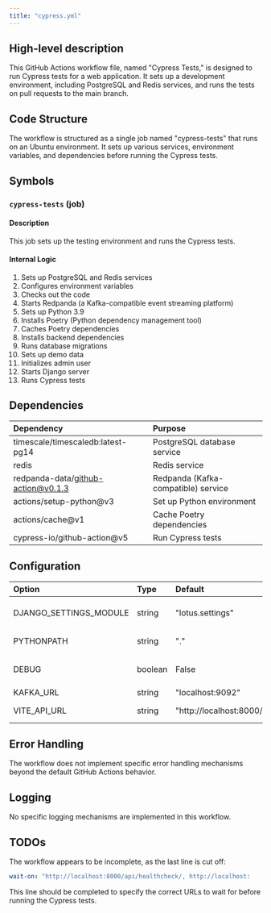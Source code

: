 ```yaml
---
title: "cypress.yml"
---
```


## High-level description
This GitHub Actions workflow file, named "Cypress Tests," is designed to run Cypress tests for a web application. It sets up a development environment, including PostgreSQL and Redis services, and runs the tests on pull requests to the main branch.

## Code Structure
The workflow is structured as a single job named "cypress-tests" that runs on an Ubuntu environment. It sets up various services, environment variables, and dependencies before running the Cypress tests.

## Symbols

### `cypress-tests` (job)
#### Description
This job sets up the testing environment and runs the Cypress tests.

#### Internal Logic
1. Sets up PostgreSQL and Redis services
2. Configures environment variables
3. Checks out the code
4. Starts Redpanda (a Kafka-compatible event streaming platform)
5. Sets up Python 3.9
6. Installs Poetry (Python dependency management tool)
7. Caches Poetry dependencies
8. Installs backend dependencies
9. Runs database migrations
10. Sets up demo data
11. Initializes admin user
12. Starts Django server
13. Runs Cypress tests

## Dependencies
| Dependency | Purpose |
|:-----------|:--------|
| timescale/timescaledb:latest-pg14 | PostgreSQL database service |
| redis | Redis service |
| redpanda-data/github-action@v0.1.3 | Redpanda (Kafka-compatible) service |
| actions/setup-python@v3 | Set up Python environment |
| actions/cache@v1 | Cache Poetry dependencies |
| cypress-io/github-action@v5 | Run Cypress tests |

## Configuration
| Option | Type | Default | Description |
|:-------|:-----|:--------|:------------|
| DJANGO_SETTINGS_MODULE | string | "lotus.settings" | Django settings module |
| PYTHONPATH | string | "." | Python path |
| DEBUG | boolean | False | Django debug mode |
| KAFKA_URL | string | "localhost:9092" | Kafka URL |
| VITE_API_URL | string | "http://localhost:8000/" | API URL for Vite |

## Error Handling
The workflow does not implement specific error handling mechanisms beyond the default GitHub Actions behavior.

## Logging
No specific logging mechanisms are implemented in this workflow.

## TODOs
The workflow appears to be incomplete, as the last line is cut off:
```yaml
wait-on: "http://localhost:8000/api/healthcheck/, http://localhost:
```
This line should be completed to specify the correct URLs to wait for before running the Cypress tests.